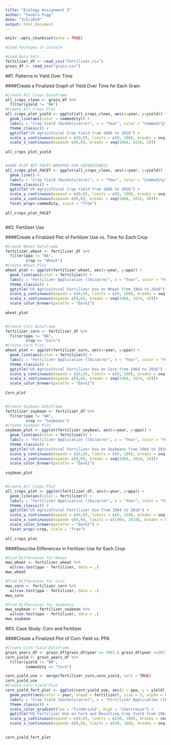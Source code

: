 ```yaml
---
title: "Ecology Assignment 2"
author: "Sandra Fogg"
date: "3/5/2019"
output: html_document
---
```


```r
knitr::opts_chunk$set(echo = TRUE)
```

```r
#Load Packages in Console

#Load Data Sets
fertilizer_df <- read_csv("fertilizer.csv")
grain_df <- read_csv("grain.csv")
```
##1. Patterns in Yield Over Time

####Create a Finalized Graph of Yield Over Time for Each Grain
```r
#Create All Crops Dataframe
all_crops_clean <- grain_df %>%
  filter(yield != "NA")
#Create All Crops Plot
all_crops_plot_yield <- ggplot(all_crops_clean, aes(x=year, y=yield)) +
  geom_line(aes(color = commodity)) +
  labs(y = "Crop Yield (bushels/acre)", x = "Year", color = "Commodity") +
  theme_classic() +
  ggtitle("US Agricultural Crop Yield from 1866 to 2016") +
  scale_y_continuous(expand = c(0,0), limits = c(0, 180), breaks = seq(0, 180, 20)) +
  scale_x_continuous(expand= c(0,0), breaks = seq(1866, 2016, 20))
  
all_crops_plot_yield


#SAME PLOT BUT FACET WRAPPED FOR SEPARATENESS
all_crops_plot_FACET <- ggplot(all_crops_clean, aes(x=year, y=yield)) +
  geom_line() +
  labs(y = "Crop Yield (bushels/acre)", x = "Year", color = "Commodity") +
  theme_classic() +
  ggtitle("US Agricultural Crop Yield from 1866 to 2016") +
  scale_y_continuous(expand = c(0,0), limits = c(0, 180), breaks = seq(0, 180, 30)) +
  scale_x_continuous(expand= c(0,0), breaks = seq(1866, 2016, 30))+
  facet_wrap(~commodity, scale = "free")
  
all_crops_plot_FACET



```

##2. Fertilizer Use

####Create a Finalized Plot of Fertilizer Use vs. Time for Each Crop
```r
#Create Wheat Dataframe
fertilizer_wheat <- fertilizer_df %>%
  filter(ppa != "NA",
         crop == "Wheat")
#Create Wheat Plot
wheat_plot <- ggplot(fertilizer_wheat, aes(x=year, y=ppa)) +
  geom_line(aes(color = fertilizer)) +
  labs(y = "Fertilizer Application (lbs/acre)", x = "Year", color = "Fertilizer") +
  theme_classic() +
  ggtitle("US Agricultural Fertilizer Use on Wheat from 1964 to 2016") +
  scale_y_continuous(expand = c(0,0), limits = c(0, 100), breaks = seq(0, 100, 10)) +
  scale_x_continuous(expand= c(0,0), breaks = seq(1964, 2024, 10))+
  scale_color_brewer(palette = "Dark2")
  
wheat_plot


#Create Corn Dataframe
fertilizer_corn <- fertilizer_df %>%
  filter(ppa != "NA",
         crop == "Corn")
#Create Corn Plot
wheat_plot <- ggplot(fertilizer_corn, aes(x=year, y=ppa)) +
  geom_line(aes(color = fertilizer)) +
  labs(y = "Fertilizer Application (lbs/acre)", x = "Year", color = "Fertilizer") +
  theme_classic() +
  ggtitle("US Agricultural Fertilizer Use on Corn from 1964 to 2016") +
  scale_y_continuous(expand = c(0,0), limits = c(0, 100), breaks = seq(0, 100, 10)) +
  scale_x_continuous(expand= c(0,0), breaks = seq(1964, 2024, 10))+
  scale_color_brewer(palette = "Dark2")
  
Corn_plot


#Create Soybean Dataframe
fertilizer_soybean <- fertilizer_df %>%
  filter(ppa != "NA",
         crop == "Soybeans")
#Create Soybean Plot
soybean_plot <- ggplot(fertilizer_soybean, aes(x=year, y=ppa)) +
  geom_line(aes(color = fertilizer)) +
  labs(y = "Fertilizer Application (lbs/acre)", x = "Year", color = "Fertilizer") +
  theme_classic() +
  ggtitle("US Agricultural Fertilizer Use on Soybeans from 1964 to 2016") +
  scale_y_continuous(expand = c(0,0), limits = c(0, 100), breaks = seq(0, 100, 10)) +
  scale_x_continuous(expand= c(0,0), breaks = seq(1964, 2024, 10))+
  scale_color_brewer(palette = "Dark2")
  
soybean_plot


#Create All Crops Plot
all_crops_plot <- ggplot(fertilizer_df, aes(x=year, y=ppa)) +
  geom_line(aes(color = fertilizer)) +
  labs(y = "Fertilizer Application (lbs/acre)", x = "Year", color = "Fertilizer") +
  theme_classic() +
  ggtitle("US Agricultural Fertilizer Use from 1964 to 2016") +
  scale_y_continuous(expand = c(0,0), limits = c(0, 150), breaks = seq(0, 150, 10)) +
  scale_x_continuous(expand= c(0,0), limits = c(1964, 2018), breaks = seq(1964, 2018, 10))+
  scale_color_brewer(palette = "Dark2") +
  facet_wrap(~crop, scale = "free") 
  
all_crops_plot
```
####Describe Differences in Fertilizer Use for Each Crop
```r
#Find Differences for Wheat
mwu_wheat <- fertilizer_wheat %>%
  wilcox.test(ppa ~ fertilizer, data = .)
mwu_wheat

#Find Differences for Corn
mwu_corn <- fertilizer_corn %>%
  wilcox.test(ppa ~ fertilizer, data = .)
mwu_corn

#Find Differences for Soybeans
mwu_soybean <- fertilizer_soybean %>%
  wilcox.test(ppa ~ fertilizer, data = .)
mwu_soybean
```



##3. Case Study: Corn and Fertilizer

####Create a Finalized Plot of Corn Yield vs. PPA
```r
#Create Corn Yield Dataframe
grain_years_df <- grain_df[grain_df$year >= 1963 & grain_df$year <=2017,] 
corn_yield <- grain_years_df %>% 
  filter(yield != "NA",
         commodity == "Corn")

corn_yield_use <- merge(fertilizer_corn,corn_yield, sort = TRUE)
corn_yield_use
#Create Corn Yield Plot
corn_yield_fert_plot <- ggplot(corn_yield_use, aes(x = ppa, y = yield)) +
  geom_point(aes(color = year, shape = fertilizer), size = 3, alpha = 0.9) +
  labs(y = "Crop Yield (bushels/acre)", x = "Fertilizer Application (lbs/acre)", color = "Year", shape = "Fertilizer") +
  theme_classic() +
  scale_color_gradient(low = "firebrick2", high = "chartreuse") +
  ggtitle("US Fertilizer Use on Corn and Resulting Crop Yield from 1964 to 2016") +
  scale_y_continuous(expand = c(0,0), limits = c(30, 180), breaks = seq(0, 180, 20)) +
  scale_x_continuous(expand= c(0,0), limits = c(30, 160), breaks = seq(0, 160, 20))

  
corn_yield_fert_plot
 
```

